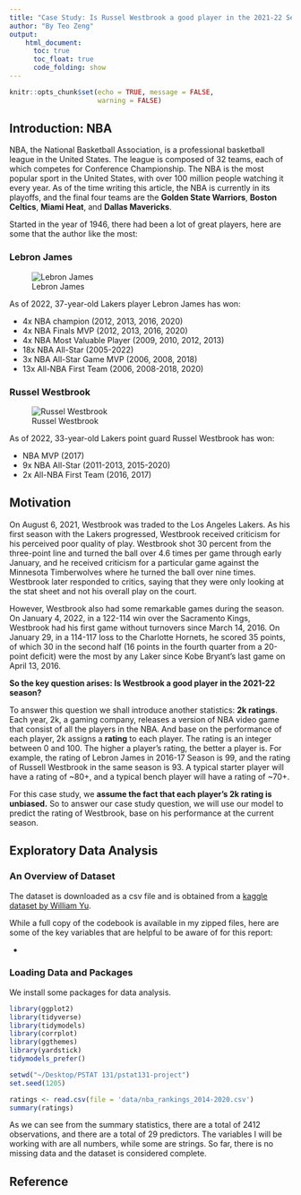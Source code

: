 ```yaml
---
title: "Case Study: Is Russel Westbrook a good player in the 2021-22 Season?"
author: "By Teo Zeng"
output:
    html_document:
      toc: true
      toc_float: true
      code_folding: show
---
```


```r
knitr::opts_chunk$set(echo = TRUE, message = FALSE,
                      warning = FALSE)
```



## Introduction: NBA

NBA, the National Basketball Association, is a professional basketball league in the United States. The league is composed of 32 teams, each of which competes for Conference Championship. The NBA is the most popular sport in the United States, with over 100 million people watching it every year. As of the time writing this article, the NBA is currently in its playoffs, and the final four teams are the **Golden State Warriors**, **Boston Celtics**, **Miami Heat**, and **Dallas Mavericks**.

Started in the year of 1946, there had been a lot of great players, here are some that the author like the most:

### Lebron James

![Lebron James](./img/lebron.jpeg)

As of 2022, 37-year-old Lakers player Lebron James has won:

- 4x NBA champion (2012, 2013, 2016, 2020)
- 4x NBA Finals MVP (2012, 2013, 2016, 2020)
- 4x NBA Most Valuable Player (2009, 2010, 2012, 2013)
- 18x NBA All-Star (2005-2022)
- 3x NBA All-Star Game MVP (2006, 2008, 2018)
- 13x All-NBA First Team (2006, 2008-2018, 2020)

### Russel Westbrook

![Russel Westbrook](./img/westbrook.jpg)

As of 2022, 33-year-old Lakers point guard Russel Westbrook has won:

- NBA MVP (2017)
- 9x NBA All-Star (2011-2013, 2015-2020)
- 2x All-NBA First Team (2016, 2017)

## Motivation

On August 6, 2021, Westbrook was traded to the Los Angeles Lakers. As his first season with the Lakers progressed, Westbrook received criticism for his perceived poor quality of play. Westbrook shot 30 percent from the three-point line and turned the ball over 4.6 times per game through early January, and he received criticism for a particular game against the Minnesota Timberwolves where he turned the ball over nine times. Westbrook later responded to critics, saying that they were only looking at the stat sheet and not his overall play on the court. 

However, Westbrook also had some remarkable games during the season. On January 4, 2022, in a 122-114 win over the Sacramento Kings, Westbrook had his first game without turnovers since March 14, 2016. On January 29, in a 114-117 loss to the Charlotte Hornets, he scored 35 points, of which 30 in the second half (16 points in the fourth quarter from a 20-point deficit) were the most by any Laker since Kobe Bryant's last game on April 13, 2016.

**So the key question arises: Is Westbrook a good player in the 2021-22 season?**

To answer this question we shall introduce another statistics: **2k ratings**. Each year, 2k, a gaming company, releases a version of NBA video game that consist of all the players in the NBA. And base on the performance of each player, 2k assigns a **rating** to each player. The rating is an integer between 0 and 100. The higher a player's rating, the better a player is. For example, the rating of Lebron James in 2016-17 Season is 99, and the rating of Russell Westbrook in the same season is 93. A typical starter player will have a rating of ~80+, and a typical bench player will have a rating of ~70+. 

For this case study, we **assume the fact that each player's 2k rating is unbiased.** So to answer our case study question, we will use our model to predict the rating of Westbrook, base on his performance at the current season.

## Exploratory Data Analysis

### An Overview of Dataset

The dataset is downloaded as a csv file and is obtained from a [kaggle dataset by William Yu](https://www.kaggle.com/datasets/willyiamyu/nba-2k-ratings-with-real-nba-stats). 

While a full copy of the codebook is available in my zipped files, here are some of the key variables that are helpful to be aware of for this report:

- 

### Loading Data and Packages

We install some packages for data analysis.

```r
library(ggplot2)
library(tidyverse)
library(tidymodels)
library(corrplot)
library(ggthemes)
library(yardstick)
tidymodels_prefer()

setwd("~/Desktop/PSTAT 131/pstat131-project")
set.seed(1205)
```


```r
ratings <- read.csv(file = 'data/nba_rankings_2014-2020.csv')
summary(ratings)
```

As we can see from the summary statistics, there are a total of 2412 observations, and there are a total of 29 predictors. The variables I will be working with are all numbers, while some are strings. So far, there  is no missing data and the dataset is considered complete.

## Reference